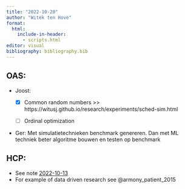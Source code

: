```yaml
---
title: "2022-10-20"
author: "Witek ten Hove"
format:
  html:
    include-in-header:
      - scripts.html
editor: visual
bibliography: bibliography.bib
---
```


## OAS:

-   Joost:

    -   [x] Common random numbers \>\> https://witusj.github.io/research/experiments/sched-sim.html

    -   [ ] Ordinal optimization

-   Ger: Met simulatietechnieken benchmark genereren. Dan met ML techniek beter algoritme bouwen en testen op benchmark

## HCP:

-   See note [2022-10-13](https://witusj.github.io/research/notes/2022-10-13.html)
-   For example of data driven research see @armony_patient_2015
